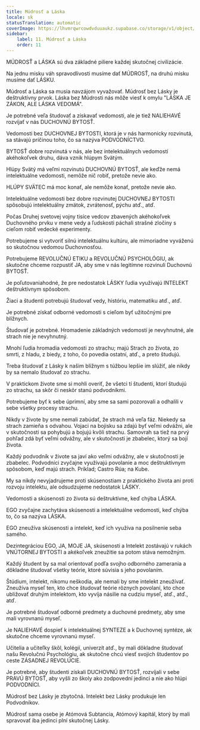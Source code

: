 ```yaml
---
title: Múdrosť a Láska
locale: sk
statusTranslation: automatic
coverImage: https://lhvmrqwrcowdvduuaukz.supabase.co/storage/v1/object/public/strapi-uploads/small_cover-educacion-fundamental.webp-2d51a7828a2b1309555be27f7e2a61a0.webp
sidebar:
    label: 11. Múdrosť a Láska
    order: 11
---
```

MÚDROSŤ a LÁSKA sú dva základné piliere každej skutočnej civilizácie.

Na jednu misku váh spravodlivosti musíme dať MÚDROSŤ, na druhú misku musíme dať LÁSKU.

Múdrosť a Láska sa musia navzájom vyvažovať. Múdrosť bez Lásky je deštruktívny prvok. Láska bez Múdrosti nás môže viesť k omylu "LÁSKA JE ZÁKON, ALE LÁSKA VEDOMÁ".

Je potrebné veľa študovať a získavať vedomosti, ale je tiež NALIEHAVÉ rozvíjať v nás DUCHOVNÚ BYTOSŤ.

Vedomosti bez DUCHOVNEJ BYTOSTI, ktorá je v nás harmonicky rozvinutá, sa stávajú príčinou toho, čo sa nazýva PODVODNÍCTVO.

BYTOSŤ dobre rozvinutá v nás, ale bez intelektuálnych vedomostí akéhokoľvek druhu, dáva vznik hlúpym Svätým.

Hlúpy Svätý má veľmi rozvinutú DUCHOVNÚ BYTOSŤ, ale keďže nemá intelektuálne vedomosti, nemôže nič robiť, pretože nevie ako.

HLÚPY SVÄTEC má moc konať, ale nemôže konať, pretože nevie ako.

Intelektuálne vedomosti bez dobre rozvinutej DUCHOVNEJ BYTOSTI spôsobujú intelektuálny zmätok, zvrátenosť, pýchu atď., atď.

Počas Druhej svetovej vojny tisíce vedcov zbavených akéhokoľvek Duchovného prvku v mene vedy a ľudskosti páchali strašné zločiny s cieľom robiť vedecké experimenty.

Potrebujeme si vytvoriť silnú intelektuálnu kultúru, ale mimoriadne vyváženú so skutočnou vedomou Duchovnosťou.

Potrebujeme REVOLUČNÚ ETIKU a REVOLUČNÚ PSYCHOLÓGIU, ak skutočne chceme rozpustiť JA, aby sme v nás legitímne rozvinuli Duchovnú BYTOSŤ.

Je poľutovaniahodné, že pre nedostatok LÁSKY ľudia využívajú INTELEKT deštruktívnym spôsobom.

Žiaci a študenti potrebujú študovať vedy, históriu, matematiku atď., atď.

Je potrebné získať odborné vedomosti s cieľom byť užitočnými pre blížnych.

Študovať je potrebné. Hromadenie základných vedomostí je nevyhnutné, ale strach nie je nevyhnutný.

Mnohí ľudia hromadia vedomosti zo strachu; majú Strach zo života, zo smrti, z hladu, z biedy, z toho, čo povedia ostatní, atď., a preto študujú.

Treba študovať z Lásky k našim blížnym s túžbou lepšie im slúžiť, ale nikdy by sa nemalo študovať zo strachu.

V praktickom živote sme si mohli overiť, že všetci tí študenti, ktorí študujú zo strachu, sa skôr či neskôr stanú podvodníkmi.

Potrebujeme byť k sebe úprimní, aby sme sa sami pozorovali a odhalili v sebe všetky procesy strachu.

Nikdy v živote by sme nemali zabúdať, že strach má veľa fáz. Niekedy sa strach zamieňa s odvahou. Vojaci na bojisku sa zdajú byť veľmi odvážni, ale v skutočnosti sa pohybujú a bojujú kvôli strachu. Samovrah sa tiež na prvý pohľad zdá byť veľmi odvážny, ale v skutočnosti je zbabelec, ktorý sa bojí života.

Každý podvodník v živote sa javí ako veľmi odvážny, ale v skutočnosti je zbabelec. Podvodníci zvyčajne využívajú povolanie a moc deštruktívnym spôsobom, keď majú strach. Príklad; Castro Rúa; na Kube.

My sa nikdy nevyjadrujeme proti skúsenostiam z praktického života ani proti rozvoju intelektu, ale odsudzujeme nedostatok LÁSKY.

Vedomosti a skúsenosti zo života sú deštruktívne, keď chýba LÁSKA.

EGO zvyčajne zachytáva skúsenosti a intelektuálne vedomosti, keď chýba to, čo sa nazýva LÁSKA.

EGO zneužíva skúsenosti a intelekt, keď ich využíva na posilnenie seba samého.

Dezintegráciou EGO, JA, MOJE JA, skúsenosti a Intelekt zostávajú v rukách VNÚTORNEJ BYTOSTI a akékoľvek zneužitie sa potom stáva nemožným.

Každý študent by sa mal orientovať podľa svojho odborného zamerania a dôkladne študovať všetky teórie, ktoré súvisia s jeho povolaním.

Štúdium, intelekt, nikomu neškodia, ale nemali by sme intelekt zneužívať. Zneužíva myseľ ten, kto chce študovať teórie rôznych povolaní, kto chce ubližovať druhým intelektom, kto vyvíja násilie na cudziu myseľ, atď., atď., atď.

Je potrebné študovať odborné predmety a duchovné predmety, aby sme mali vyrovnanú myseľ.

Je NALIEHAVÉ dospieť k intelektuálnej SYNTEZE a k Duchovnej syntéze, ak skutočne chceme vyrovnanú myseľ.

Učitelia a učiteľky škôl, kolégií, univerzít atď., by mali dôkladne študovať našu Revolučnú Psychológiu, ak skutočne chcú viesť svojich študentov po ceste ZÁSADNEJ REVOLÚCIE.

Je potrebné, aby študenti získali DUCHOVNÚ BYTOSŤ, rozvíjali v sebe PRAVÚ BYTOSŤ, aby vyšli zo školy ako zodpovední jedinci a nie ako hlúpi PODVODNÍCI.

Múdrosť bez Lásky je zbytočná. Intelekt bez Lásky produkuje len Podvodníkov.

Múdrosť sama osebe je Atómová Subtancia, Atómový kapitál, ktorý by mali spravovať iba jedinci plní skutočnej Lásky.

